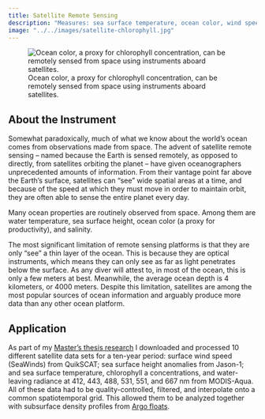 ```yaml
---
title: Satellite Remote Sensing
description: "Measures: sea surface temperature, ocean color, wind speed, sea surface height anomalies, and more"
image: "../../images/satellite-chlorophyll.jpg"
---
```


![Ocean color, a proxy for chlorophyll concentration, can be remotely sensed from space using instruments aboard satellites.](../../images/satellite-chlorophyll.jpg){fig-alt="Salellite, seen from space, remotely sensing ocean color (chlorophyll)"}

## About the Instrument

Somewhat paradoxically, much of what we know about the world's ocean comes from observations made from space. The advent of satellite remote sensing -- named because the Earth is sensed remotely, as opposed to directly, from satellites orbiting the planet -- have given oceanographers unprecedented amounts of information. From their vantage point far above the Earth's surface, satellites can "see" wide spatial areas at a time, and because of the speed at which they must move in order to maintain orbit, they are often able to sense the entire planet every day.

Many ocean properties are routinely observed from space. Among them are water temperature, sea surface height, ocean color (a proxy for productivity), and salinity.

The most significant limitation of remote sensing platforms is that they are only "see" a thin layer of the ocean. This is because they are optical instruments, which means they can only see as far as light penetrates below the surface. As any diver will attest to, in most of the ocean, this is only a few meters at best. Meanwhile, the average ocean depth is 4 kilometers, or 4000 meters. Despite this limitation, satellites are among the most popular sources of ocean information and arguably produce more data than any other ocean platform.

## Application

As part of my [Master's thesis research](../research/density-prediction.qmd) I downloaded and processed 10 different satellite data sets for a ten-year period: surface wind speed (SeaWinds) from QuikSCAT; sea surface height anomalies from Jason-1; and sea surface temperature, chlorophyll a concentrations, and water-leaving radiance at 412, 443, 488, 531, 551, and 667 nm from MODIS-Aqua. All of these data had to be quality-controlled, filtered, and interpolate onto a common spatiotemporal grid. This allowed them to be analyzed together with subsurface density profiles from [Argo floats](argo.qmd).